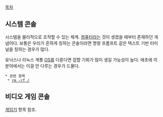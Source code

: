 [[목차]]

== 시스템 콘솔 ==
시스템을 물리적으로 조작할 수 있는 체계. [[컴퓨터]]라는 것이 생겼을 때부터 존재하던 개념이다. 보통은 우리가 흔하게 칭하는 콘솔이라면 명령 프롬프트 같은 텍스트 기반 터미널을 칭하는 경우가 많다.

유닉스나 리눅스 계통 [[OS]]를 다룬다면 접할 기회가 많이 생길 가능성이 높다. 애초에 이 분야에서는 이걸 안 다루는 경우가 드물다.

 * 관련 항목
  * [[rm -rf /]]

== 비디오 게임 콘솔 ==
[[게임기]] 항목 참조.
